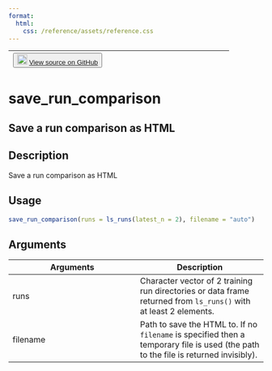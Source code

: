 ```yaml
---
format:
  html:
    css: /reference/assets/reference.css
---
```


| <button class="button"> ![](/reference/assets/GitHub-Mark-32px.png){width="20"} [View source on GitHub](https://github.com/rstudio/tfruns//blob/main/R/training_run.R#L526) </button> |
|:------------------------------:|:--------------------------------------:|

# save_run_comparison

## Save a run comparison as HTML

## Description
Save a run comparison as HTML 


## Usage
```r
save_run_comparison(runs = ls_runs(latest_n = 2), filename = "auto") 
```

## Arguments
|Arguments|Description|
|---|---|
| runs | Character vector of 2 training run directories or data frame returned from `ls_runs()` with at least 2 elements. |
| filename | Path to save the HTML to. If no `filename` is specified then a temporary file is used (the path to the file is returned invisibly). |







